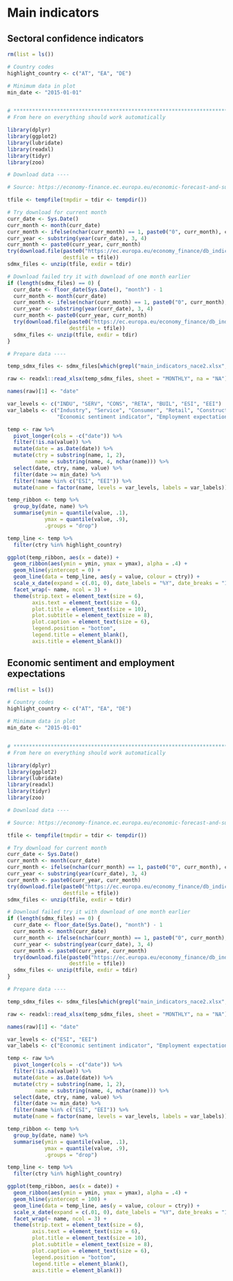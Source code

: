 # Main indicators

## Sectoral confidence indicators

```r
rm(list = ls())

# Country codes
highlight_country <- c("AT", "EA", "DE")

# Minimum data in plot
min_date <- "2015-01-01"


# ******************************************************************************
# From here on everything should work automatically

library(dplyr)
library(ggplot2)
library(lubridate)
library(readxl)
library(tidyr)
library(zoo)

# Download data ----

# Source: https://economy-finance.ec.europa.eu/economic-forecast-and-surveys/business-and-consumer-surveys/download-business-and-consumer-survey-data/time-series_en

tfile <- tempfile(tmpdir = tdir <- tempdir())

# Try download for current month
curr_date <- Sys.Date()
curr_month <- month(curr_date)
curr_month <- ifelse(nchar(curr_month) == 1, paste0("0", curr_month), curr_month)
curr_year <- substring(year(curr_date), 3, 4)
curr_month <- paste0(curr_year, curr_month)
try(download.file(paste0("https://ec.europa.eu/economy_finance/db_indicators/surveys/documents/series/nace2_ecfin_", curr_month, "/main_indicators_sa_nace2.zip"),
                  destfile = tfile))
sdmx_files <- unzip(tfile, exdir = tdir)

# Download failed try it with download of one month earlier
if (length(sdmx_files) == 0) {
  curr_date <- floor_date(Sys.Date(), "month") - 1
  curr_month <- month(curr_date)
  curr_month <- ifelse(nchar(curr_month) == 1, paste0("0", curr_month), curr_month)
  curr_year <- substring(year(curr_date), 3, 4)
  curr_month <- paste0(curr_year, curr_month)
  try(download.file(paste0("https://ec.europa.eu/economy_finance/db_indicators/surveys/documents/series/nace2_ecfin_", curr_month, "/main_indicators_sa_nace2.zip"),
                    destfile = tfile))
  sdmx_files <- unzip(tfile, exdir = tdir)
}

# Prepare data ----

temp_sdmx_files <- sdmx_files[which(grepl("main_indicators_nace2.xlsx", sdmx_files))]

raw <- readxl::read_xlsx(temp_sdmx_files, sheet = "MONTHLY", na = "NA")

names(raw)[1] <- "date"

var_levels <- c("INDU", "SERV", "CONS", "RETA", "BUIL", "ESI", "EEI")
var_labels <- c("Industry", "Service", "Consumer", "Retail", "Construction",
                "Economic sentiment indicator", "Employment expectations indicator")

temp <- raw %>%
  pivot_longer(cols = -c("date")) %>%
  filter(!is.na(value)) %>%
  mutate(date = as.Date(date)) %>%
  mutate(ctry = substring(name, 1, 2),
         name = substring(name, 4, nchar(name))) %>%
  select(date, ctry, name, value) %>%
  filter(date >= min_date) %>%
  filter(!name %in% c("ESI", "EEI")) %>%
  mutate(name = factor(name, levels = var_levels, labels = var_labels))

temp_ribbon <- temp %>%
  group_by(date, name) %>%
  summarise(ymin = quantile(value, .1),
            ymax = quantile(value, .9),
            .groups = "drop")

temp_line <- temp %>%
  filter(ctry %in% highlight_country)

ggplot(temp_ribbon, aes(x = date)) +
  geom_ribbon(aes(ymin = ymin, ymax = ymax), alpha = .4) +
  geom_hline(yintercept = 0) +
  geom_line(data = temp_line, aes(y = value, colour = ctry)) +
  scale_x_date(expand = c(.01, 0), date_labels = "%Y", date_breaks = "1 year") +
  facet_wrap(~ name, ncol = 3) +
  theme(strip.text = element_text(size = 6),
        axis.text = element_text(size = 6),
        plot.title = element_text(size = 10),
        plot.subtitle = element_text(size = 8),
        plot.caption = element_text(size = 6),
        legend.position = "bottom",
        legend.title = element_blank(),
        axis.title = element_blank())

```
## Economic sentiment and employment expectations

```r
rm(list = ls())

# Country codes
highlight_country <- c("AT", "EA", "DE")

# Minimum data in plot
min_date <- "2015-01-01"


# ******************************************************************************
# From here on everything should work automatically

library(dplyr)
library(ggplot2)
library(lubridate)
library(readxl)
library(tidyr)
library(zoo)

# Download data ----

# Source: https://economy-finance.ec.europa.eu/economic-forecast-and-surveys/business-and-consumer-surveys/download-business-and-consumer-survey-data/time-series_en

tfile <- tempfile(tmpdir = tdir <- tempdir())

# Try download for current month
curr_date <- Sys.Date()
curr_month <- month(curr_date)
curr_month <- ifelse(nchar(curr_month) == 1, paste0("0", curr_month), curr_month)
curr_year <- substring(year(curr_date), 3, 4)
curr_month <- paste0(curr_year, curr_month)
try(download.file(paste0("https://ec.europa.eu/economy_finance/db_indicators/surveys/documents/series/nace2_ecfin_", curr_month, "/main_indicators_sa_nace2.zip"),
                  destfile = tfile))
sdmx_files <- unzip(tfile, exdir = tdir)

# Download failed try it with download of one month earlier
if (length(sdmx_files) == 0) {
  curr_date <- floor_date(Sys.Date(), "month") - 1
  curr_month <- month(curr_date)
  curr_month <- ifelse(nchar(curr_month) == 1, paste0("0", curr_month), curr_month)
  curr_year <- substring(year(curr_date), 3, 4)
  curr_month <- paste0(curr_year, curr_month)
  try(download.file(paste0("https://ec.europa.eu/economy_finance/db_indicators/surveys/documents/series/nace2_ecfin_", curr_month, "/main_indicators_sa_nace2.zip"),
                    destfile = tfile))
  sdmx_files <- unzip(tfile, exdir = tdir)
}

# Prepare data ----

temp_sdmx_files <- sdmx_files[which(grepl("main_indicators_nace2.xlsx", sdmx_files))]

raw <- readxl::read_xlsx(temp_sdmx_files, sheet = "MONTHLY", na = "NA")

names(raw)[1] <- "date"

var_levels <- c("ESI", "EEI")
var_labels <- c("Economic sentiment indicator", "Employment expectations indicator")

temp <- raw %>%
  pivot_longer(cols = -c("date")) %>%
  filter(!is.na(value)) %>%
  mutate(date = as.Date(date)) %>%
  mutate(ctry = substring(name, 1, 2),
         name = substring(name, 4, nchar(name))) %>%
  select(date, ctry, name, value) %>%
  filter(date >= min_date) %>%
  filter(name %in% c("ESI", "EEI")) %>%
  mutate(name = factor(name, levels = var_levels, labels = var_labels))

temp_ribbon <- temp %>%
  group_by(date, name) %>%
  summarise(ymin = quantile(value, .1),
            ymax = quantile(value, .9),
            .groups = "drop")

temp_line <- temp %>%
  filter(ctry %in% highlight_country)

ggplot(temp_ribbon, aes(x = date)) +
  geom_ribbon(aes(ymin = ymin, ymax = ymax), alpha = .4) +
  geom_hline(yintercept = 100) +
  geom_line(data = temp_line, aes(y = value, colour = ctry)) +
  scale_x_date(expand = c(.01, 0), date_labels = "%Y", date_breaks = "1 year") +
  facet_wrap(~ name, ncol = 3) +
  theme(strip.text = element_text(size = 6),
        axis.text = element_text(size = 6),
        plot.title = element_text(size = 10),
        plot.subtitle = element_text(size = 8),
        plot.caption = element_text(size = 6),
        legend.position = "bottom",
        legend.title = element_blank(),
        axis.title = element_blank())

```
